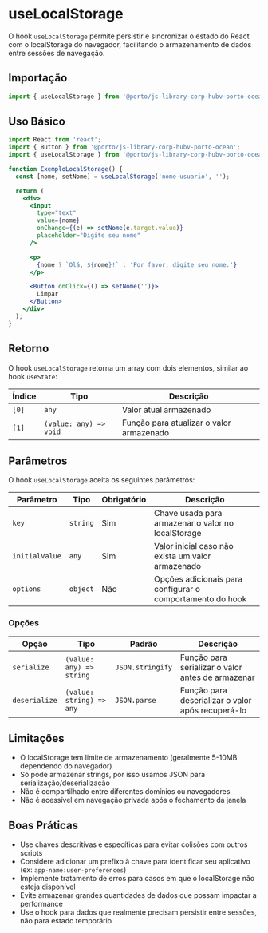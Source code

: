 

<Meta title="Hooks/UseLocalStorage" />

# useLocalStorage

O hook `useLocalStorage` permite persistir e sincronizar o estado do React com o localStorage do navegador, facilitando o armazenamento de dados entre sessões de navegação.

## Importação

```jsx
import { useLocalStorage } from '@porto/js-library-corp-hubv-porto-ocean/hooks';
```

## Uso Básico

```jsx
import React from 'react';
import { Button } from '@porto/js-library-corp-hubv-porto-ocean';
import { useLocalStorage } from '@porto/js-library-corp-hubv-porto-ocean/hooks';

function ExemploLocalStorage() {
  const [nome, setNome] = useLocalStorage('nome-usuario', '');

  return (
    <div>
      <input
        type="text"
        value={nome}
        onChange={(e) => setNome(e.target.value)}
        placeholder="Digite seu nome"
      />

      <p>
        {nome ? `Olá, ${nome}!` : 'Por favor, digite seu nome.'}
      </p>

      <Button onClick={() => setNome('')}>
        Limpar
      </Button>
    </div>
  );
}
```

## Retorno

O hook `useLocalStorage` retorna um array com dois elementos, similar ao hook `useState`:

| Índice | Tipo | Descrição |
|--------|------|-----------|
| `[0]` | `any` | Valor atual armazenado |
| `[1]` | `(value: any) => void` | Função para atualizar o valor armazenado |

## Parâmetros

O hook `useLocalStorage` aceita os seguintes parâmetros:

| Parâmetro | Tipo | Obrigatório | Descrição |
|-----------|------|-------------|-----------|
| `key` | `string` | Sim | Chave usada para armazenar o valor no localStorage |
| `initialValue` | `any` | Sim | Valor inicial caso não exista um valor armazenado |
| `options` | `object` | Não | Opções adicionais para configurar o comportamento do hook |

### Opções

| Opção | Tipo | Padrão | Descrição |
|-------|------|--------|-----------|
| `serialize` | `(value: any) => string` | `JSON.stringify` | Função para serializar o valor antes de armazenar |
| `deserialize` | `(value: string) => any` | `JSON.parse` | Função para deserializar o valor após recuperá-lo |



## Limitações

- O localStorage tem limite de armazenamento (geralmente 5-10MB dependendo do navegador)
- Só pode armazenar strings, por isso usamos JSON para serialização/deserialização
- Não é compartilhado entre diferentes domínios ou navegadores
- Não é acessível em navegação privada após o fechamento da janela

## Boas Práticas

- Use chaves descritivas e específicas para evitar colisões com outros scripts
- Considere adicionar um prefixo à chave para identificar seu aplicativo (ex: `app-name:user-preferences`)
- Implemente tratamento de erros para casos em que o localStorage não esteja disponível
- Evite armazenar grandes quantidades de dados que possam impactar a performance
- Use o hook para dados que realmente precisam persistir entre sessões, não para estado temporário
